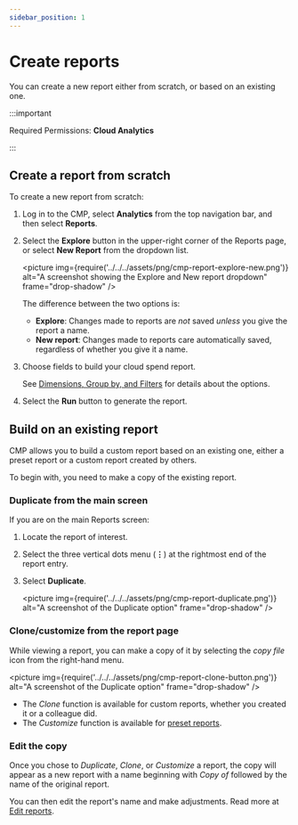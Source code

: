 ```yaml
---
sidebar_position: 1
---
```


# Create reports

You can create a new report either from scratch, or based on an existing one.

:::important

Required Permissions: **Cloud Analytics**

:::

## Create a report from scratch

To create a new report from scratch:

1. Log in to the CMP, select **Analytics** from the top navigation bar, and then select **Reports**.

2. Select the **Explore** button in the upper-right corner of the Reports page, or select **New Report** from the dropdown list.

   <picture
     img={require('../../../assets/png/cmp-report-explore-new.png')}
     alt="A screenshot showing the Explore and New report dropdown"
     frame="drop-shadow"
   />

   The difference between the two options is:

   - **Explore**: Changes made to reports are _not_ saved _unless_ you give the report a name.
   - **New report**: Changes made to reports care automatically saved, regardless of whether you give it a name.

3. Choose fields to build your cloud spend report.

   See [Dimensions, Group by, and Filters](report-dimensions-groupings-and-filters.mdx) for details about the options.

4. Select the **Run** button to generate the report.

## Build on an existing report

CMP allows you to build a custom report based on an existing one, either a preset report or a custom report created by others.

To begin with, you need to make a copy of the existing report.

### Duplicate from the main screen

If you are on the main Reports screen:

1. Locate the report of interest.

2. Select the three vertical dots menu (**&vellip;**) at the rightmost end of the report entry.

3. Select **Duplicate**.

   <picture
     img={require('../../../assets/png/cmp-report-duplicate.png')}
     alt="A screenshot of the Duplicate option"
     frame="drop-shadow"
   />

### Clone/customize from the report page

While viewing a report, you can make a copy of it by selecting the _copy file_ icon from the right-hand menu.

<picture
  img={require('../../../assets/png/cmp-report-clone-button.png')}
  alt="A screenshot of the Duplicate option"
  frame="drop-shadow"
/>

- The _Clone_ function is available for custom reports, whether you created it or a colleague did.
- The _Customize_ function is available for [preset reports](index.mdx#preset-reports).

### Edit the copy

Once you chose to _Duplicate_, _Clone_, or _Customize_ a report, the copy will appear as a new report with a name beginning with _Copy of_ followed by the name of the original report.

You can then edit the report's name and make adjustments. Read more at [Edit reports](editing-your-cloud-report.mdx).
